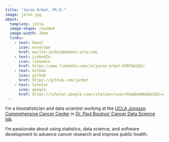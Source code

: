 ```yaml
---
title: "Jaron Arbet, Ph.D."
image: jaron.jpg
about:
  template: jolla
  image-shape: rounded
  image-width: 26em
  links:
    - text: Email
      icon: envelope
      href: mailto:jarbet@mednet.ucla.edu
    - text: LinkedIn
      icon: linkedin
      href: https://www.linkedin.com/in/jaron-arbet-6307b61b5/
    - text: GitHub
      icon: github
      href: https://github.com/jarbet
    - text: Scholar
      icon: google
      href: https://scholar.google.com/citations?user=hbqQUw0AAAAJ&hl=en
---
```


:::{#jaron-heading}
I'm a biostatistician and data scientist working at the [UCLA Jonsson Comprehensive Cancer
Center](https://www.uclahealth.org/cancer) in [Dr. Paul Boutros' Cancer Data Science lab](https://www.uclahealth.org/departments/urology/iuo/research/faculty-labs/dr-paul-boutros-lab).

I'm passionate about using statistics, data science, and software development to advance cancer research and improve public health.
:::